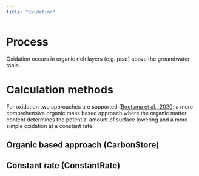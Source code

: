 ```yaml
---
title: "Oxidation"
---
```


# Process
Oxidation occurs in organic rich layers (e.g. peat) above the groundwater table.

# Calculation methods
For oxidation two approaches are supported ([Bootsma et al., 2020](https://doi.org/10.5194/piahs-382-415-2020): a more comprehensive organic mass based approach where the organic matter content determines the potential amount of surface lowering and a more simple oxidation at a constant rate.

## Organic based approach (CarbonStore)


## Constant rate (ConstantRate)
